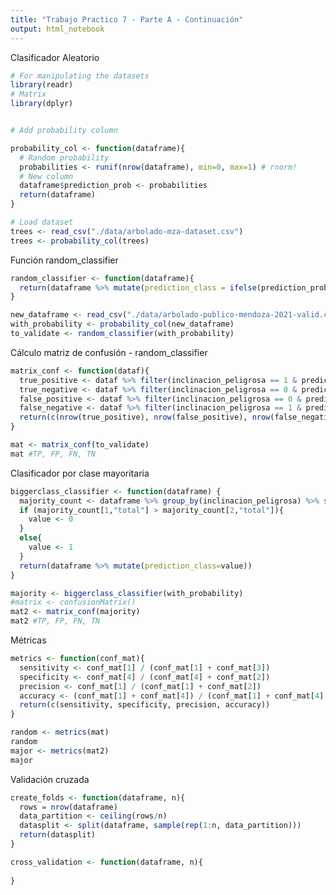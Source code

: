 ```yaml
---
title: "Trabajo Practico 7 - Parte A - Continuación"
output: html_notebook
---
```


Clasificador Aleatorio

```r
# For manipulating the datasets
library(readr)
# Matrix
library(dplyr) 


# Add probability column

probability_col <- function(dataframe){
  # Random probability
  probabilities <- runif(nrow(dataframe), min=0, max=1) # rnorm!
  # New column
  dataframe$prediction_prob <- probabilities
  return(dataframe)
}

# Load dataset 
trees <- read_csv("./data/arbolado-mza-dataset.csv")
trees <- probability_col(trees)

```

Función random_classifier

```r
random_classifier <- function(dataframe){
  return(dataframe %>% mutate(prediction_class = ifelse(prediction_prob > 0.5, 1 ,0)))
}

new_dataframe <- read_csv("./data/arbolado-publico-mendoza-2021-valid.csv")
with_probability <- probability_col(new_dataframe)
to_validate <- random_classifier(with_probability)
```

Cálculo matriz de confusión - random_classifier

```r
matrix_conf <- function(dataf){
  true_positive <- dataf %>% filter(inclinacion_peligrosa == 1 & prediction_class == 1)
  true_negative <- dataf %>% filter(inclinacion_peligrosa == 0 & prediction_class == 0)
  false_positive <- dataf %>% filter(inclinacion_peligrosa == 0 & prediction_class == 1)
  false_negative <- dataf %>% filter(inclinacion_peligrosa == 1 & prediction_class == 0)
  return(c(nrow(true_positive), nrow(false_positive), nrow(false_negative), nrow(true_negative)))
}

mat <- matrix_conf(to_validate)
mat #TP, FP, FN, TN
```

Clasificador por clase mayoritaria

```r
biggerclass_classifier <- function(dataframe) {
  majority_count <- dataframe %>% group_by(inclinacion_peligrosa) %>% summarise(total=n())
  if (majority_count[1,"total"] > majority_count[2,"total"]){
    value <- 0
  }
  else{
    value <- 1
  }
  return(dataframe %>% mutate(prediction_class=value))
}

majority <- biggerclass_classifier(with_probability)
#matrix <- confusionMatrix()
mat2 <- matrix_conf(majority)
mat2 #TP, FP, FN, TN
```

Métricas

```r
metrics <- function(conf_mat){
  sensitivity <- conf_mat[1] / (conf_mat[1] + conf_mat[3])
  specificity <- conf_mat[4] / (conf_mat[4] + conf_mat[2])
  precision <- conf_mat[1] / (conf_mat[1] + conf_mat[2])
  accuracy <- (conf_mat[1] + conf_mat[4]) / (conf_mat[1] + conf_mat[4] + conf_mat[2] + conf_mat[3])
  return(c(sensitivity, specificity, precision, accuracy))
}

random <- metrics(mat)
random
major <- metrics(mat2)
major
```

Validación cruzada

```r
create_folds <- function(dataframe, n){
  rows = nrow(dataframe)
  data_partition <- ceiling(rows/n)
  datasplit <- split(dataframe, sample(rep(1:n, data_partition)))
  return(datasplit)
}

cross_validation <- function(dataframe, n){
  
}
```